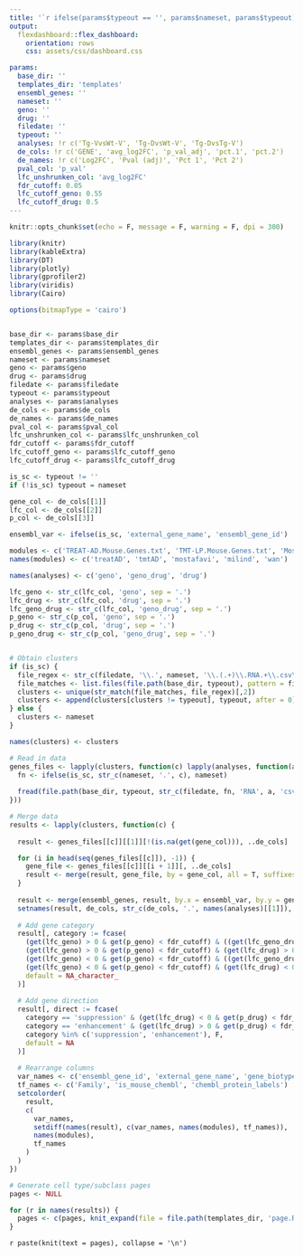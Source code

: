 ```yaml
---
title: '`r ifelse(params$typeout == '', params$nameset, params$typeout)` results'
output: 
  flexdashboard::flex_dashboard:
    orientation: rows
    css: assets/css/dashboard.css

params:
  base_dir: ''
  templates_dir: 'templates'
  ensembl_genes: ''
  nameset: ''
  geno: ''
  drug: ''
  filedate: ''
  typeout: ''
  analyses: !r c('Tg-VvsWt-V', 'Tg-DvsWt-V', 'Tg-DvsTg-V')
  de_cols: !r c('GENE', 'avg_log2FC', 'p_val_adj', 'pct.1', 'pct.2')
  de_names: !r c('Log2FC', 'Pval (adj)', 'Pct 1', 'Pct 2')
  pval_col: 'p_val'
  lfc_unshrunken_col: 'avg_log2FC'
  fdr_cutoff: 0.05
  lfc_cutoff_geno: 0.55 
  lfc_cutoff_drug: 0.5
---
```


```r
knitr::opts_chunk$set(echo = F, message = F, warning = F, dpi = 300)

library(knitr)
library(kableExtra)
library(DT)
library(plotly)
library(gprofiler2)
library(viridis)
library(Cairo)

options(bitmapType = 'cairo')


base_dir <- params$base_dir
templates_dir <- params$templates_dir
ensembl_genes <- params$ensembl_genes
nameset <- params$nameset
geno <- params$geno
drug <- params$drug
filedate <- params$filedate
typeout <- params$typeout
analyses <- params$analyses
de_cols <- params$de_cols
de_names <- params$de_names
pval_col <- params$pval_col
lfc_unshrunken_col <- params$lfc_unshrunken_col
fdr_cutoff <- params$fdr_cutoff
lfc_cutoff_geno <- params$lfc_cutoff_geno
lfc_cutoff_drug <- params$lfc_cutoff_drug

is_sc <- typeout != ''
if (!is_sc) typeout = nameset

gene_col <- de_cols[[1]]
lfc_col <- de_cols[[2]]
p_col <- de_cols[[3]]

ensembl_var <- ifelse(is_sc, 'external_gene_name', 'ensembl_gene_id')
```

```r
modules <- c('TREAT-AD.Mouse.Genes.txt', 'TMT-LP.Mouse.Genes.txt', 'Mostafavi_etal.Mouse.Genes.txt', 'Milind_etal.Mouse.Genes.txt', 'AD_modules_full.tsv')
names(modules) <- c('treatAD', 'tmtAD', 'mostafavi', 'milind', 'wan')

names(analyses) <- c('geno', 'geno_drug', 'drug')

lfc_geno <- str_c(lfc_col, 'geno', sep = '.')
lfc_drug <- str_c(lfc_col, 'drug', sep = '.')
lfc_geno_drug <- str_c(lfc_col, 'geno_drug', sep = '.')
p_geno <- str_c(p_col, 'geno', sep = '.')
p_drug <- str_c(p_col, 'drug', sep = '.')
p_geno_drug <- str_c(p_col, 'geno_drug', sep = '.')


# Obtain clusters
if (is_sc) {
  file_regex <- str_c(filedate, '\\.', nameset, '\\.(.+)\\.RNA.+\\.csv\\.gz')
  file_matches <- list.files(file.path(base_dir, typeout), pattern = file_regex)
  clusters <- unique(str_match(file_matches, file_regex)[,2])
  clusters <- append(clusters[clusters != typeout], typeout, after = 0)  # order subclass before clusters
} else {
  clusters <- nameset
}

names(clusters) <- clusters

# Read in data
genes_files <- lapply(clusters, function(c) lapply(analyses, function(a) {
  fn <- ifelse(is_sc, str_c(nameset, '.', c), nameset)
  
  fread(file.path(base_dir, typeout, str_c(filedate, fn, 'RNA', a, 'csv.gz', sep = '.')))
}))

# Merge data
results <- lapply(clusters, function(c) {
  
  result <- genes_files[[c]][[1]][!(is.na(get(gene_col))), ..de_cols]

  for (i in head(seq(genes_files[[c]]), -1)) {
    gene_file <- genes_files[[c]][[i + 1]][, ..de_cols]
    result <- merge(result, gene_file, by = gene_col, all = T, suffixes = c('', str_c('.', names(analyses)[[i + 1]])))
  }
  
  result <- merge(ensembl_genes, result, by.x = ensembl_var, by.y = gene_col)
  setnames(result, de_cols, str_c(de_cols, '.', names(analyses)[[1]]), skip_absent = T)
  
  # Add gene category
  result[, category := fcase(
  	(get(lfc_geno) > 0 & get(p_geno) < fdr_cutoff) & ((get(lfc_geno_drug) < 0 & get(p_geno_drug) < fdr_cutoff) | (get(lfc_drug) < 0 & get(p_drug) < fdr_cutoff)), 'suppression',
  	(get(lfc_geno) > 0 & get(p_geno) < fdr_cutoff) & (get(lfc_drug) > 0 & get(p_drug) < fdr_cutoff), 'compensatory enhancement',
  	(get(lfc_geno) < 0 & get(p_geno) < fdr_cutoff) & ((get(lfc_geno_drug) > 0 & get(p_geno_drug) < fdr_cutoff) | (get(lfc_drug) > 0 & get(p_drug) < fdr_cutoff)), 'enhancement',
  	(get(lfc_geno) < 0 & get(p_geno) < fdr_cutoff) & (get(lfc_drug) < 0 & get(p_drug) < fdr_cutoff), 'compensatory suppression',
  	default = NA_character_
  )]
  
  # Add gene direction
  result[, direct := fcase(
    category == 'suppression' & (get(lfc_drug) < 0 & get(p_drug) < fdr_cutoff), T,
    category == 'enhancement' & (get(lfc_drug) > 0 & get(p_drug) < fdr_cutoff), T,
    category %in% c('suppression', 'enhancement'), F,
    default = NA
  )]
  
  # Rearrange columns
  var_names <- c('ensembl_gene_id', 'external_gene_name', 'gene_biotype', 'chromosome_name', 'category', 'direct')
  tf_names <- c('Family', 'is_mouse_chembl', 'chembl_protein_labels')
  setcolorder(
    result, 
    c(
      var_names,
      setdiff(names(result), c(var_names, names(modules), tf_names)),
      names(modules),
      tf_names
    )
  )
})
```

```r
# Generate cell type/subclass pages
pages <- NULL

for (r in names(results)) {
  pages <- c(pages, knit_expand(file = file.path(templates_dir, 'page.Rmd')))
}
```

`r paste(knit(text = pages), collapse = '\n')`
